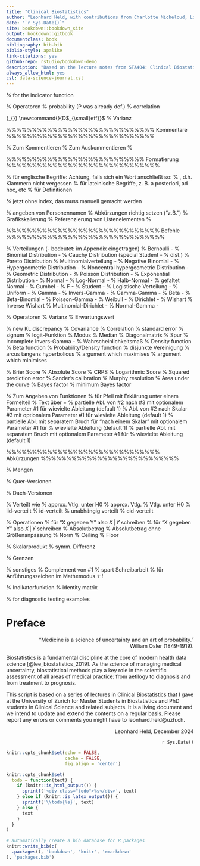 ```yaml
--- 
title: "Clinical Biostatistics"
author: "Leonhard Held, with contributions from Charlotte Micheloud, Lisa Hofer, Stefanie von Felten, Samuel Pawel and Minghan Yang"
date: "`r Sys.Date()`"
site: bookdown::bookdown_site
output: bookdown::gitbook
documentclass: book
bibliography: bib.bib  
biblio-style: apalike
link-citations: yes
github-repo: rstudio/bookdown-demo
description: "Based on the lecture notes from STA404: Clinical Biostatistics."
always_allow_html: yes
csl: data-science-journal.csl
---
```


\usepackage[textsize=scriptsize]{todonotes}
\usepackage{geometry}
\usepackage{amsmath}
\usepackage{amssymb}
\usepackage{xifthen}
\usepackage{array}
\usepackage{ifthen}
\usepackage{xcolor}
\usepackage{dsfont} % for the indicator function
<!-- \newcommand{\given}{\,\vert\,} -->
\def\SE{\mbox{se}}
\def\EF{\mbox{EF}}
\newcommand{\LOA}{\mbox{LoA}}
\newcommand{\LOAlow}{\mbox{LoA}_{\tiny \mbox{low}}}
\newcommand{\LOAup}{\mbox{LoA}_{\tiny \mbox{up}}}
\def\pobs{p_\mathrm{obs}}
\def\pexp{p_\mathrm{exp}}
<!-- \newcommand{\abs}[1]{\left\lvert#1\right\rvert} % Absolutbetrag
\newcommand{\Ind}{\mathsf{I}} % Indikatorfunktion -->

% Operatoren
\renewcommand{\P}{\operatorname{\mathsf{Pr}}} % probability (P was already def.)
\DeclareMathOperator{\Cor}{Cor} % correlation


<!-- \newcommand{\partials}[3][]{
  {\frac{d\,#2}{d\,#3}}
} -->

\def\PE{\mbox{PE}}
\def\OR{\mbox{OR}}
\def\HR{\mbox{HR}}
\def\RR{\mbox{RR}}
\def\EF{\mbox{EF}}
\def\RV{\mbox{RV}}
\def\RD{\mbox{RD}}
\def\ARR{\mbox{ARR}}
\def\RRR{\mbox{RRR}}
\def\NNT{\mbox{NNT}}
{\widehat{#2}_{\scriptscriptstyle{ML}}}
\newcommand{\Deff}{D$_{\small{eff}}$ % Varianz
<!-- \newcommand{\sima}{\mathrel{\overset{a}{\thicksim}}} % approx. Vtlg.-->


%%%%%%%%%%%%%%%%%%%%%%%%%%%%% Kommentare %%%%%%%%%%%%%%%%%%%%%%%%%%%%%

% Zum Kommentieren
\newcommand{\komm}[1]{%
  \marginpar{\fbox{% mit Rahmen
    \begin{minipage}{1.4cm}  % Für automatischen Zeilenumbruch im Kommentar
      {\footnotesize\bfseries #1}
    \end{minipage}
  }
 }
}


% Zum Auskommentieren
\newcommand{\blanco}[1]{  }
%\usepackage[sumlimits, intlimits, namelimits]{amsmath}

%%%%%%%%%%%%%%%%%%%%%%%%%%% Formatierung %%%%%%%%%%%%%%%%%%%%%%%%%%%%%%

\newcommand{\alert}{}
\newcommand{\gqs}{}

% für englische Begriffe: Achtung, falls sich ein Wort anschließt so:
% \english{engWord}{}, d.h. Klammern nicht vergessen
\newcommand{\english}[1]{\glqq #1\grqq}

% für lateinische Begriffe, z. B. a posteriori, ad hoc, etc
\newcommand{\latin}[1]{\textit{#1}}

% für Definitionen
\newcommand{\define}[1]{\emph{#1}} % jetzt ohne index, das muss manuell gemacht werden

% angeben von Personennamen
\newcommand{\name}[1]{\textsc{#1}}

% Abkürzungen richtig setzen ("z.B.")
\newcommand{\abks}[1]{\mbox{\scriptsize #1}\xdot}
\newcommand{\abk}[1]{\mbox{#1}\xdot}
\DeclareRobustCommand\xdot{\futurelet\token\Xdot}
\def\Xdot{%
  \ifx\token\bgroup.%
  \else\ifx\token\egroup.%
  \else\ifx\token\/.%
  \else\ifx\token\ .%
  \else\ifx\token!.%
  \else\ifx\token,.%
  \else\ifx\token:.%
  \else\ifx\token;.%
  \else\ifx\token?.%
  \else\ifx\token/.%
  \else\ifx\token'.%
  \else\ifx\token).%
  \else\ifx\token-.%
  \else\ifx\token+.%
  \else\ifx\token~.%
  \else\ifx\token.%
  \else.\ %
  \fi\fi\fi\fi\fi\fi\fi\fi\fi\fi\fi\fi\fi\fi\fi\fi%
}

\newcommand{\etc}{\abk{etc}}
\newcommand{\Prof}{\abk{Prof}}
\newcommand{\Dr}{\abk{Dr}}
\newcommand{\vgl}{\abk{vgl}}
\newcommand{\zB}{\abk{z.\,B}}
\newcommand{\bzgl}{\abk{bzgl}}
\newcommand{\bzw}{\abk{bzw}}
\newcommand{\dH}{\abk{d.\,h}}
\newcommand{\ua}{\abk{u.\,a}}
\newcommand{\ca}{\abk{ca}}
\newcommand{\ggf}{\abk{ggf}}
\newcommand{\eg}{\abk{\latin{e.\,g}}}
\newcommand{\ie}{\abk{\latin{i.\,e}}}
\newcommand{\cf}{\abk{\latin{cf}}}

% Grafikskalierung
\newcommand{\graphicSize}[1]{\setkeys{Gin}{width = #1\textwidth, keepaspectratio}}
\newcommand{\fullwidth}{\setkeys{Gin}{width = \textwidth, keepaspectratio}}

\newlength{\halbebreite}
\setlength{\halbebreite}{\textwidth / 2 - 0.5cm}
\newcommand{\halfwidth}{\setkeys{Gin}{width = \halbebreite, keepaspectratio}}

% Referenzierung von Listenelementen
%\newcommand{\subref}[1]{\ref{#1})}

%%%%%%%%%%%%%%%%%%%%%%%%%%%%%% Befehle %%%%%%%%%%%%%%%%%%%%%%%%%%%%%%%

% Verteilungen (- bedeutet: im Appendix eingetragen)
\DeclareMathOperator{\Ber}{B} % Bernoulli -
\DeclareMathOperator{\Bin}{Bin} % Binomial Distribution -
\DeclareMathOperator{\Cauchy}{C} % Cauchy Distribution (special Student -
                                % dist.)
\DeclareMathOperator{\Par}{Par} % Pareto Distribution
\DeclareMathOperator{\Mult}{M} % Multinomialverteilung -
\DeclareMathOperator{\NegBin}{NBin} % Negative Binomial -
\DeclareMathOperator{\HypGeom}{HypGeom} % Hypergeometric Distribution -
\DeclareMathOperator{\NCHypGeom}{NCHypGeom} % Noncentral hypergeometric Distribution -
\DeclareMathOperator{\Geom}{Geom} % Geometric Distribution -
\DeclareMathOperator{\Po}{Po} % Poisson Distribution -
\DeclareMathOperator{\Exp}{Exp} % Exponential Distribution -
\DeclareMathOperator{\Nor}{N} % Normal -
\DeclareMathOperator{\LN}{LN} % Log-Normal -
\DeclareMathOperator{\HN}{HN} % Halb-Normal -
\DeclareMathOperator{\FN}{FN} % gefaltet Normal -
\DeclareMathOperator{\Gumbel}{Gu} % Gumbel -
\DeclareMathOperator{\F}{F} % F -
\DeclareMathOperator{\stud}{t} % Student -
\DeclareMathOperator{\Stud}{\stud}
\DeclareMathOperator{\Log}{Log} % Logistische Verteilung -
\DeclareMathOperator{\Uni}{U} % Uniform -
\DeclareMathOperator{\Ga}{G} % Gamma -
\DeclareMathOperator{\IG}{IG} % Invers-Gamma -
\DeclareMathOperator{\Gg}{Gg} % Gamma-Gamma -
\DeclareMathOperator{\Be}{Be} % Beta -
\DeclareMathOperator{\BeB}{BeB} % Beta-Binomial -
\DeclareMathOperator{\PoG}{PoG} % Poisson-Gamma -
\DeclareMathOperator{\Wb}{Wb} % Weibull -
\DeclareMathOperator{\Dir}{D} % Dirichlet -
\DeclareMathOperator{\Wish}{Wi} % Wishart
\DeclareMathOperator{\InvWish}{IWi} % Inverse Wishart
\DeclareMathOperator{\MultDir}{MD} % Multinomial-Dirichlet -
\DeclareMathOperator{\NoG}{NG} % Normal-Gamma -

% Operatoren
\DeclareMathOperator{\Var}{Var} % Varianz
\DeclareMathOperator{\E}{\mathsf{E}} % Erwartungswert
\newcommand{\KLD}[2]{\mathsf{D}(#1 \parallel{} #2)} % new KL discrepancy
\DeclareMathOperator{\Cov}{Cov} % Covariance
\DeclareMathOperator{\Corr}{Corr} % Correlation
\DeclareMathOperator{\se}{se}   % standard error
\DeclareMathOperator{\sign}{sign} % signum
\DeclareMathOperator{\logit}{logit} % logit-Funktion
\DeclareMathOperator{\Mod}{Mod} % Modus
\DeclareMathOperator{\Med}{Med} % Median
\DeclareMathOperator{\diag}{diag} % Diagonalmatrix
\DeclareMathOperator{\trace}{tr} % Spur
\DeclareMathOperator{\IncIG}{IncIG} % Incomplete Invers-Gamma -
\renewcommand{\P}{\operatorname{\mathsf{Pr}}} % Wahrscheinlichkeitsmaß
\newcommand{\p}{f} % Density function
\newcommand{\B}{\operatorname{{B}}} % Beta function
<!-- \newcommand{\Lik}{\operatorname{\mathsf{L}}} % Probability/Density function-->
\newcommand{\Lik}{L} % Probability/Density function
\DeclareMathOperator{\dotcup}{\dot{\cup}} % disjunkte Vereinigung
\DeclareMathOperator{\arctanh}{arctanh} % arcus tangens hyperbolicus
\DeclareMathOperator*{\argmax}{arg\,max} % argument which maximises
\DeclareMathOperator*{\argmin}{arg\,min} % argument which minimises

\DeclareMathOperator{\BS}{BS} % Brier Score
\DeclareMathOperator{\AS}{AS} % Absolute Score
\DeclareMathOperator{\CRPS}{CRPS} % CRPS
\DeclareMathOperator{\LS}{LS} % Logarithmic Score
\DeclareMathOperator{\SPE}{SPE} % Squared prediction error
\DeclareMathOperator{\SC}{SC} % Sander's calibration
\DeclareMathOperator{\MR}{MR} % Murphy resolution
\DeclareMathOperator{\AUC}{AUC} % Area under the curve
\DeclareMathOperator{\BF}{BF} % Bayes factor
\DeclareMathOperator{\mBF}{mBF} % minimum Bayes factor



% Zum Angeben von Funktionen
\newcommand{\funktion}[5]{%
	\begin{tabular}[t]{lrcl}
	$#1$~: & $#2$ & $\longrightarrow$ & $#3$\\
	& $#4$ & $\longmapsto$ & $#5$
	\end{tabular}}

% für Pfeil mit Erklärung unter einem Formelteil
\newcommand{\underarrow}[2]{%
 \underset{\begin{subarray}{c} \uparrow\\ #1 \end{subarray}}{#2}%
}

% Text über =
\newcommand{\overequal}[1]{\overset{\text{#1}}{=}}

% partielle Abl. von #2 nach #3 mit optionalem Parameter #1 für wievielte Ableitung (default 1)
\newcommand{\partialv}[3][1]{%
% \ifthenelse{#1 = 1}{\frac{\partial\,#2}{\partial\,#3}}{\frac{\partial^{#1} #2}{\partial\,#3^{#1}}}
\ifthenelse{#1 = 1}{\frac{\partial #2}{\partial #3}}{\frac{\partial^{#1} #2}{\partial #3^{#1}}}
}

% Abl. von #2 nach Skalar #3 mit optionalem Parameter #1 für wievielte Ableitung (default 1)
\newcommand{\partials}[3][1]{%
\ifthenelse{#1 = 1}{\frac{d #2}{d #3}}{\frac{d^{#1} #2}{d #3^{#1}}}
}

% partielle Abl. mit separatem Bruch für "nach einem Skalar" mit optionalem Parameter #1 für
% wievielte Ableitung (default 1)
\newcommand{\dseps}[2][1]{%
% \ifthenelse{#1 = 1}{\frac{d}{d\,#2}}{\frac{d^{#1}}{d\,#2^{#1}}}
\ifthenelse{#1 = 1}{\frac{d}{d #2}}{\frac{d^{#1}}{d #2^{#1}}}
}

% partielle Abl. mit separatem Bruch mit optionalem Parameter #1 für
% wievielte Ableitung (default 1)
\newcommand{\dsepv}[2][1]{%
% \ifthenelse{#1 = 1}{\frac{\partial\,}{\partial\,#2}}{\frac{\partial^{#1}}{\partial\,#2^{#1}}}
\ifthenelse{#1 = 1}{\frac{\partial}{\partial #2}}{\frac{\partial^{#1}}{\partial #2^{#1}}}
}

%%%%%%%%%%%%%%%%%%%%%%%%%%%%%% Abkürzungen %%%%%%%%%%%%%%%%%%%%%%%%%%%

% Mengen
\newcommand{\mcf}{\mathcal{F}}
\newcommand{\ve}{\varepsilon}
\newcommand{\C}{\mathbb{C}}
\newcommand{\R}{\mathbb{R}}
\newcommand{\Q}{\mathbb{Q}}
\newcommand{\Z}{\mathbb{Z}}
\newcommand{\N}{\mathbb{N}}
\newcommand{\0}{\emptyset}
\newcommand{\Tau}{\mathcal{T}}

% Quer-Versionen
\newcommand{\deltaq}{\bar{\delta}}
\newcommand{\xq}{\bar{x}}
\newcommand{\Xq}{\bar{X}}
\newcommand{\yq}{\bar{y}}
\newcommand{\Yq}{\bar{Y}}
\newcommand{\eq}{\bar{e}}

% Dach-Versionen
\newcommand{\xd}{\hat{x}}
\newcommand{\Xd}{\hat{X}}
\newcommand{\yd}{\hat{y}}
\newcommand{\Yd}{\hat{Y}}
\newcommand{\bd}{{\hat{\beta}}}
\newcommand{\ad}{{\hat{\alpha}}}
\newcommand{\pid}{\hat{\pi}}
\newcommand{\sd}{{\hat{\sigma}}}
\newcommand{\sda}{\hat{\sigma}_{\hat{\alpha}}}
\newcommand{\sdb}{\hat{\sigma}_{\hat{\beta}}}

\newcommand{\ml}[2][1]{% % für Maximum-Likelihood-Schätzer von #1
\ifthenelse{#1 = 1}%
 {\hat{#2}_{\scriptscriptstyle{\text{ML}}}}%
 {\hat{#2}^{#1}_{\scriptscriptstyle{\text{ML}}}}% z.B. für sigmadach^2
}
\newcommand{\map}[2][0]{% % für MAP-Schätzer von #1
\ifthenelse{#1 = 0}%
 {\hat{#2}_{\scriptscriptstyle{\text{MAP}}}}%
 {\hat{#2}_{{\scriptscriptstyle{\text{MAP}}_{#1}}}}% z.B. für sigmadach^2
}
\newcommand{\mpm}[2][0]{% % für MAP-Schätzer von #1
\ifthenelse{#1 = 0}%
 {\hat{#2}_{\scriptscriptstyle{\text{MPM}}}}%
 {\hat{#2}_{{\scriptscriptstyle{\text{MPM}}_{#1}}}}% z.B. für sigmadach^2
}

\newcommand{\myround}[2][1]{\format{#2,nsmall=#1,digits=#1}}

% Verteilt wie
\newcommand{\simah}{\stackrel{a}{\underset{H_0}{\thicksim}}} % approx. Vtlg. unter H0
\newcommand{\sima}{\mathrel{\overset{\text{a}}{\thicksim}}} % approx. Vtlg.
\newcommand{\simh}{\mathrel{\underset{H_0}{\thicksim}}} % Vtlg. unter H0
\newcommand{\simiid}{\mathrel{\overset{\text{iid}}{\thicksim}}} % iid-verteilt
\newcommand{\simid}{\mathrel{\overset{\text{id}}{\thicksim}}} % id-verteilt
\newcommand{\simind}{\mathrel{\overset{\text{ind}}{\thicksim}}} % unabhängig verteilt
\newcommand{\simcid}{\mathrel{\overset{\text{cid}}{\thicksim}}} % cid-verteilt

% Operationen
\newcommand{\given}{\,\vert\,} % für "X gegeben Y" also $X\given Y$ schreiben 
\newcommand{\semicolon}{\,;\,} % für "X gegeben Y" also $X\given Y$ schreiben
\newcommand{\s}{\setminus}
\newcommand{\entspricht}{\mathrel{\widehat{=}}}
\newcommand{\abs}[1]{\left\lvert#1\right\rvert} % Absolutbetrag 
\newcommand{\absmall}[1]{\lvert#1\rvert} % Absolutbetrag ohne Größenanpassung
\newcommand{\norm}[1]{\left\lVert#1\right\rVert} % Norm
\newcommand{\ceil}[1]{\left\lceil#1\right\rceil} % Ceiling
\newcommand{\floor}[1]{\left\lfloor#1\right\rfloor} % Floor
\newcommand{\sprod}[1]{\left\langle#1\right\rangle} % Skalarprodukt
\newcommand{\sdiff}{\bigtriangleup} % symm. Differenz

% Grenzen
\newcommand{\cupg}{\bigcup\limits}
\newcommand{\capg}{\bigcap\limits}

% sonstiges
\newcommand{\com}[1]{\left(#1\right)^c} % Complement von #1
\newcommand{\upvp}{\upvarphi}
\newcommand{\vpnorm}{\upvp}
\newcommand{\vp}{\phi}
\newcommand{\vt}{\vartheta}
\newcommand{\midt}[1]{\quad\text{#1}\quad} % spart Schreibarbeit
\newcommand{\glqm}{\text{``}} % für Anführungszeichen im Mathemodus
\newcommand{\grqm}{\text{''}}
<-! \newcommand{\Ind}[2]{\mathsf{I}_{#2}(#1)} % Indikatorfunktion
\newcommand{\IdMat}{\boldsymbol{\mathrm{I}}} % identity matrix

% for diagnostic testing examples
\newcommand{\Dp}{\mbox{$D+$}}
\newcommand{\Dm}{\mbox{$D-$}}
\newcommand{\Tp}{\mbox{$T+$}}
\newcommand{\Tm}{\mbox{$T-$}}

# Preface {-}

<div style="text-align: right;">
"Medicine is a science of uncertainty and an art of probability." <br>
William Osler (1849-1919).
</div>

Biostatistics is a fundamental discipline at the core of modern health
data science [@lee_biostatistics_2019]. As the science of
managing medical uncertainty, biostatistical methods play a key
role in the scientific assessment of all areas of medical
practice: from aetilogy to diagnosis and from treatment to prognosis. 

This script is based on a series of lectures in Clinical Biostatistics
that I gave at the University of Zurich for Master Students in
Biostatistics and PhD students in Clinical Science and related
subjects. It is a living document and we intend to update and extend
the contents on a regular basis. Please report any errors or comments
you might have to leonhard.held@uzh.ch. 



<div style="text-align: right;">
  Leonhard Held, December 2024
  
  `r Sys.Date()`
</div>











```r
knitr::opts_chunk$set(echo = FALSE,
                      cache = FALSE, 
                      fig.align = 'center')

knitr::opts_chunk$set(
  todo = function(text) {
    if (knitr::is_html_output()) {
      sprintf('<div class="todo">%s</div>', text)
    } else if (knitr::is_latex_output()) {
      sprintf('\\todo{%s}', text)
    } else {
      text
    }
  }
)
```


```r
# automatically create a bib database for R packages
knitr::write_bib(c(
  .packages(), 'bookdown', 'knitr', 'rmarkdown'
), 'packages.bib')
```
